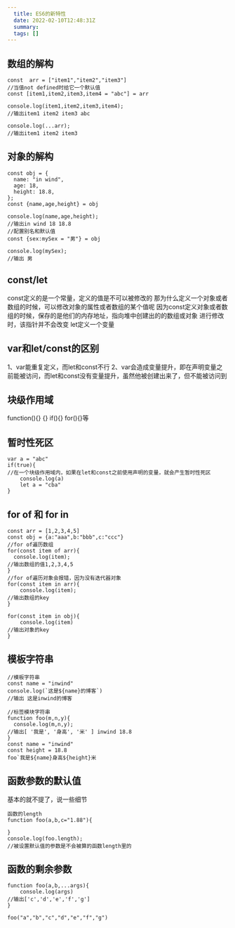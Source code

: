 ```yaml
---
  title: ES6的新特性
  date: 2022-02-10T12:48:31Z
  summary:
  tags: []
---
```

  
  ## 数组的解构
```
const  arr = ["item1","item2","item3"]
//当值not defined时给它一个默认值
const [item1,item2,item3,item4 = "abc"] = arr

console.log(item1,item2,item3,item4);
//输出item1 item2 item3 abc

console.log(...arr);
//输出item1 item2 item3
```
## 对象的解构
```
const obj = {
  name: "in wind",
  age: 18,
  height: 18.8,
};
const {name,age,height} = obj

console.log(name,age,height);
//输出in wind 18 18.8
//配置别名和默认值
const {sex:mySex = "男"} = obj

console.log(mySex);
//输出 男
```
## const/let
const定义的是一个常量，定义的值是不可以被修改的
那为什么定义一个对象或者数组的时候，可以修改对象的属性或者数组的某个值呢
因为const定义对象或者数组的时候，保存的是他们的内存地址，指向堆中创建出的的数组或对象
进行修改时，该指针并不会改变
let定义一个变量
## var和let/const的区别
1、var能重复定义，而let和const不行
2、var会造成变量提升，即在声明变量之前能被访问，而let和const没有变量提升，虽然他被创建出来了，但不能被访问到
## 块级作用域
function(){} {} if(){} for(){}等
## 暂时性死区
```
var a = "abc"
if(true){
//在一个块级作用域内，如果在let和const之前使用声明的变量，就会产生暂时性死区
	console.log(a)
	let a = "cba"
}
```
## for of 和 for in
```
const arr = [1,2,3,4,5]
const obj = {a:"aaa",b:"bbb",c:"ccc"}
//for of遍历数组
for(const item of arr){
  console.log(item);
//输出数组的值1,2,3,4,5
}
//for of遍历对象会报错，因为没有迭代器对象
for(const item in arr){
	console.log(item);
//输出数组的key
}

for(const item in obj){
	console.log(item)
//输出对象的key
}
```
## 模板字符串
```
//模板字符串
const name = "inwind"
console.log(`这是${name}的博客`)
//输出 这是inwind的博客

//标签模块字符串
function foo(m,n,y){
  console.log(m,n,y);
//输出[ '我是', '身高', '米' ] inwind 18.8
}
const name = "inwind"
const height = 18.8
foo`我是${name}身高${height}米
```
## 函数参数的默认值
基本的就不提了，说一些细节
```
函数的length
function foo(a,b,c="1.88"){
  
}
console.log(foo.length);
//被设置默认值的参数是不会被算的函数length里的
```
## 函数的剩余参数
```
function foo(a,b,...args){
	console.log(args)
//输出['c','d','e','f','g']
}

foo("a","b","c","d","e","f","g")
```
  